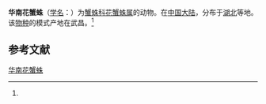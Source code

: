 {{Speciesbox
| name = 华南花蟹蛛
| status = 
| status_system = 
| image = 
| genus = Xysticus
| species = hotingchiehi
| authority = (Schenkel, 1963)<ref name='id14640'>{{cite web| url =http://www.bioinfo.cn/db05/BjdwSpecies.php?action=view&id=14640| title =华南花蟹蛛| work =《中国动物物种编目数据库》| publisher =中国科学院微生物研究所| author =中国科学院动物研究所| accessdate =2009-04-28| deadurl =yes| archiveurl =https://web.archive.org/web/20160305045126/http://www.bioinfo.cn/db05/BjdwSpecies.php?action=view&id=14640| archivedate =2016-03-05}}</ref>
}}

'''华南花蟹蛛'''（[[学名|学名]]：{{lang|la|''Xysticus hotingchiehi''}}）为[[蟹蛛科|蟹蛛科]][[花蟹蛛属|花蟹蛛属]]的动物。在[[中国大陆|中国大陆]]，分布于[[湖北|湖北]]等地。该[[物种|物种]]的模式产地在武昌。<ref name='id14640'/>

== 参考文献 ==
{{reflist}}

{{Wikispecies|Xysticus hotingchiehi}}
{{Taxonbar|from=Q2001883}}

[[Category:花蟹蛛属|华南花蟹蛛]]


{{蜘蛛小作品}}